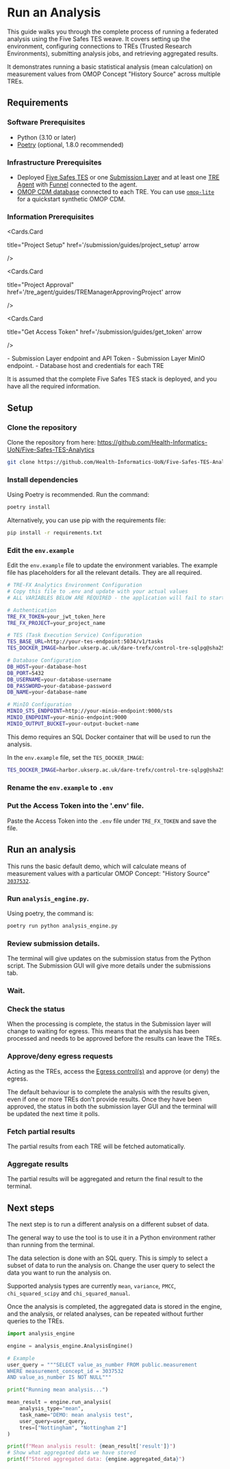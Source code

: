 
# Run an Analysis

This guide walks you through the complete process of running a federated analysis using the Five Safes TES weave.
It covers setting up the environment, configuring connections to TREs (Trusted Research Environments), submitting analysis jobs, and retrieving aggregated results.

It demonstrates running a basic statistical analysis (mean calculation) on measurement values from OMOP Concept "History Source" across multiple TREs.

## Requirements

### Software Prerequisites

- Python (3.10 or later)
- [Poetry](https://python-poetry.org/) (optional, 1.8.0 recommended)

### Infrastructure Prerequisites

- Deployed [Five Safes TES](/five_safes_tes/quickstart/starting_stack) or one [Submission Layer](/submission) and at least one [TRE Agent](/tre_agent) with [Funnel](/five_safes_tes/TES/install_funnel) connected to the agent.
- [OMOP CDM database](/standards#observational-medical-outcomes-partnership-omop) connected to each TRE. You can use [`omop-lite`](https://github.com/Health-Informatics-UoN/omop-lite) for a quickstart synthetic OMOP CDM.

### Information Prerequisites

<Cards>

<Cards.Card 

title="Project Setup"
  href='/submission/guides/project_setup'
  arrow
 
/>

<Cards.Card 

title="Project Approval"
  href='/tre_agent/guides/TREManagerApprovingProject'
  arrow
 
/>

<Cards.Card 

title="Get Access Token"
  href='/submission/guides/get_token'
  arrow
 
/>

</Cards>
- Submission Layer endpoint and API Token
- Submission Layer MinIO endpoint. 
- Database host and credentials for each TRE

It is assumed that the complete Five Safes TES stack is deployed, and you have all the required information. 

## Setup

<Steps>

### Clone the repository

Clone the repository from here: https://github.com/Health-Informatics-UoN/Five-Safes-TES-Analytics

```bash copy
git clone https://github.com/Health-Informatics-UoN/Five-Safes-TES-Analytics.git
```

### Install dependencies

Using Poetry is recommended. Run the command:

```bash copy
poetry install
```

Alternatively, you can use pip with the requirements file:

```bash copy
pip install -r requirements.txt
```

### Edit the `env.example`

Edit the `env.example` file to update the environment variables. The example file has placeholders for all the relevant details. They are all required.

```bash copy
# TRE-FX Analytics Environment Configuration
# Copy this file to .env and update with your actual values
# ALL VARIABLES BELOW ARE REQUIRED - the application will fail to start without them

# Authentication
TRE_FX_TOKEN=your_jwt_token_here
TRE_FX_PROJECT=your_project_name

# TES (Task Execution Service) Configuration
TES_BASE_URL=http://your-tes-endpoint:5034/v1/tasks
TES_DOCKER_IMAGE=harbor.ukserp.ac.uk/dare-trefx/control-tre-sqlpg@sha256:18a8d3b056fd573ec199523fc333c691cd4e7e90ff1c43e59be8314066e1313c

# Database Configuration
DB_HOST=your-database-host
DB_PORT=5432
DB_USERNAME=your-database-username
DB_PASSWORD=your-database-password
DB_NAME=your-database-name

# MinIO Configuration
MINIO_STS_ENDPOINT=http://your-minio-endpoint:9000/sts
MINIO_ENDPOINT=your-minio-endpoint:9000
MINIO_OUTPUT_BUCKET=your-output-bucket-name 
```


This demo requires an SQL Docker container that will be used to run the analysis.

In the `env.example` file, set the `TES_DOCKER_IMAGE`:

```bash copy
TES_DOCKER_IMAGE=harbor.ukserp.ac.uk/dare-trefx/control-tre-sqlpg@sha256:18a8d3b056fd573ec199523fc333c691cd4e7e90ff1c43e59be8314066e1313c
```

### Rename the `env.example` to `.env`

### Put the Access Token into the '.env' file.

Paste the Access Token into the `.env` file under `TRE_FX_TOKEN` and save the file.

</Steps>

## Run an analysis

This runs the basic default demo, which will calculate means of measurement values with a particular OMOP Concept: "History Source" [`3037532`](https://athena.ohdsi.org/search-terms/terms/3037532).

<Steps>

### Run `analysis_engine.py`.

Using poetry, the command is:

```bash copy
poetry run python analysis_engine.py
```

### Review submission details.

The terminal will give updates on the submission status from the Python script. The Submission GUI will give more details under the submissions tab.

### Wait.

### Check the status

When the processing is complete, the status in the Submission layer will change to waiting for egress. This means that the analysis has been processed and needs to be approved before the results can leave the TREs.

### Approve/deny egress requests

Acting as the TREs, access the [Egress control(s)](/egress/guides/EgressManagerApprovingRelease) and approve (or deny) the egress. 

The default behaviour is to complete the analysis with the results given, even if one or more TREs don't provide results. 
Once they have been approved, the status in both the submission layer GUI and the terminal will be updated the next time it polls.

### Fetch partial results

The partial results from each TRE will be fetched automatically.

### Aggregate results

The partial results will be aggregated and return the final result to the terminal.

</Steps>

## Next steps

The next step is to run a different analysis on a different subset of data.

The general way to use the tool is to use it in a Python environment rather than running from the terminal.

The data selection is done with an SQL query. This is simply to select a subset of data to run the analysis on. Change the user query to select the data you want to run the analysis on.

Supported analysis types are currently `mean`, `variance`, `PMCC`, `chi_squared_scipy` and `chi_squared_manual`.

Once the analysis is completed, the aggregated data is stored in the engine, and the analysis, or related analyses, can be repeated without further queries to the TREs.

```python
import analysis_engine

engine = analysis_engine.AnalysisEngine()

# Example
user_query = """SELECT value_as_number FROM public.measurement
WHERE measurement_concept_id = 3037532
AND value_as_number IS NOT NULL"""

print("Running mean analysis...")

mean_result = engine.run_analysis(
    analysis_type="mean",
    task_name="DEMO: mean analysis test",
    user_query=user_query,
    tres=["Nottingham", "Nottingham 2"]
)

print(f"Mean analysis result: {mean_result['result']}")
# Show what aggregated data we have stored
print(f"Stored aggregated data: {engine.aggregated_data}")
```
